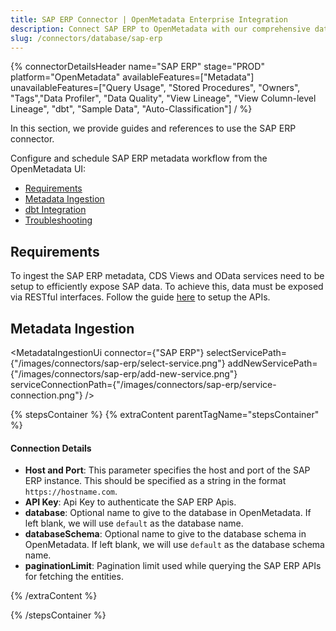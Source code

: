 ```yaml
---
title: SAP ERP Connector | OpenMetadata Enterprise Integration
description: Connect SAP ERP to OpenMetadata with our comprehensive database connector guide. Setup instructions, configuration steps, and metadata extraction tips.
slug: /connectors/database/sap-erp
---
```









{% connectorDetailsHeader
name="SAP ERP"
stage="PROD"
platform="OpenMetadata"
availableFeatures=["Metadata"]
unavailableFeatures=["Query Usage", "Stored Procedures", "Owners", "Tags","Data Profiler", "Data Quality", "View Lineage", "View Column-level Lineage", "dbt", "Sample Data", "Auto-Classification"]
/ %}


In this section, we provide guides and references to use the SAP ERP connector.

Configure and schedule SAP ERP metadata workflow from the OpenMetadata UI:

- [Requirements](#requirements)
- [Metadata Ingestion](#metadata-ingestion)
- [dbt Integration](/connectors/ingestion/workflows/dbt)
- [Troubleshooting](/connectors/database/sap-erp/troubleshooting)

<IngestionModeTiles yamlPath="/snippets/connectors/database/sap-erp/yaml" />

## Requirements

To ingest the SAP ERP metadata, CDS Views and OData services need to be setup to efficiently expose SAP data. To achieve this, data must be exposed via RESTful interfaces.
Follow the guide [here](/connectors/database/sap-erp/setup-sap-apis) to setup the APIs.

## Metadata Ingestion

<MetadataIngestionUi connector={"SAP ERP"} selectServicePath={"/images/connectors/sap-erp/select-service.png"} addNewServicePath={"/images/connectors/sap-erp/add-new-service.png"} serviceConnectionPath={"/images/connectors/sap-erp/service-connection.png"} />

{% stepsContainer %}
{% extraContent parentTagName="stepsContainer" %}

#### Connection Details

- **Host and Port**: This parameter specifies the host and port of the SAP ERP instance. This should be specified as a string in the format `https://hostname.com`.
- **API Key**: Api Key to authenticate the SAP ERP Apis.
- **database**: Optional name to give to the database in OpenMetadata. If left blank, we will use `default` as the database name.
- **databaseSchema**: Optional name to give to the database schema in OpenMetadata. If left blank, we will use `default` as the database schema name.
- **paginationLimit**: Pagination limit used while querying the SAP ERP APIs for fetching the entities.

<AdvancedConfiguration />

{% /extraContent %}

<TestConnection />

<ConfigureIngestion />

<IngestionScheduleAndDeploy />

{% /stepsContainer %}

<Related />

